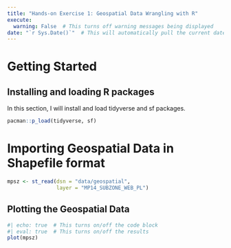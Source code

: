 ```yaml
---
title: "Hands-on Exercise 1: Geospatial Data Wrangling with R"
execute:
  warning: False  # This turns off warning messages being displayed
date: "`r Sys.Date()`"  # This will automatically pull the current date
---
```


# Getting Started

## Installing and loading R packages

In this section, I will install and load tidyverse and sf packages.

```r
pacman::p_load(tidyverse, sf)
```

# Importing Geospatial Data in Shapefile format

```r
mpsz <- st_read(dsn = "data/geospatial",
                layer = "MP14_SUBZONE_WEB_PL")
```

## Plotting the Geospatial Data

```r
#| echo: true  # This turns on/off the code block
#| eval: true  # This turns on/off the results
plot(mpsz)
```
